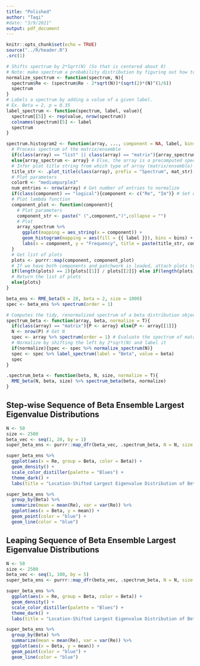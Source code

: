 ```yaml
---
title: "Polished"
author: "Taqi"
#date: "3/9/2021"
output: pdf_document
---
```


```r
knitr::opts_chunk$set(echo = TRUE)
source("../R/header.R")
.src(1)
```

```r
# Shifts spectrum by 2*Sqrt(N) (So that is centered about 0)
# Note: make spectrum a probability distribution by figuring out how to stat count normalize by entries
normalize_spectrum <- function(spectrum, N){
  spectrum$Re <- (spectrum$Re - 2*sqrt(N))*(sqrt(2)*(N)^(1/6))
  spectrum
} 
# Labels a spectrum by adding a value of a given label. 
# Ex. Beta = 2, p = 0.35
label_spectrum <- function(spectrum, label, value){
  spectrum[[5]] <- rep(value, nrow(spectrum))
  colnames(spectrum)[5] <- label
  spectrum
}
```

```r
spectrum.histogram2 <- function(array, ..., component = NA, label, bins = 100, mat_str = ""){
  # Process spectrum of the matrix/ensemble
  if(class(array) == "list" || class(array) == "matrix"){array_spectrum <- spectrum(array, ...)}
  else{array_spectrum <- array} # Else, the array is a precomputed spectrum (avoid computational waste for multiple visualizations)
  # Infer plot title string from which type of array (matrix/ensemble)
  title_str <- .plot_title(class(array), prefix = "Spectrum", mat_str)
  # Plot parameters
  color0 <- "mediumpurple3"
  num_entries <- nrow(array) # Get number of entries to normalize
  if(class(component) == "logical"){component <- c("Re", "Im")} # Set default to both components
  # Plot lambda function
  component_plot <- function(component){
    # Plot parameters
    component_str <- paste(" (",component,")",collapse = "")
    # Plot
    array_spectrum %>%
      ggplot(mapping = aes_string(x = component)) +
      geom_histogram(mapping = aes(fill = {{ label }}), bins = bins) +
      labs(x = component, y = "Frequency", title = paste(title_str, component_str, sep = ""))
  }
  # Get list of plots
  plots <- purrr::map(component, component_plot)
  # If we have both components and patchwork is loaded, attach plots to each other
  if(length(plots) == 2){plots[[1]] / plots[[2]]} else if(length(plots) == 1){plots[[1]]}
  # Return the list of plots
  else{plots}
}
```


```r
beta_ens <- RME_beta(N = 20, beta = 2, size = 1000)
spec <- beta_ens %>% spectrum(order = 1)
```

```r
# Computes the tidy, renormalized spectrum of a beta distribution object
spectrum_beta <- function(array, beta, normalize = T){
  if(class(array) == "matrix"){P <- array} else{P <- array[[1]]} 
  N <- nrow(P) # Get N
  spec <- array %>% spectrum(order = 1) # Evaluate the spectrum of matrix (ensemble)
  # Normalize by shifting the left by 2*sqrt(N) and label it
  if(normalize){spec <- spec %>% normalize_spectrum(N)}
  spec <- spec %>% label_spectrum(label = "Beta", value = beta)
  spec
}
```

```r
.spectrum_beta <- function(beta, N, size, normalize = T){
  RME_beta(N, beta, size) %>% spectrum_beta(beta, normalize)
}
```

## Step-wise Sequence of Beta Ensemble Largest Eigenvalue Distributions 

```r
N <- 50
size <- 2500
beta_vec <- seq(1, 20, by = 1)
super_beta_ens <- purrr::map_dfr(beta_vec, .spectrum_beta, N = N, size = size)
```

```r
super_beta_ens %>% 
  ggplot(aes(x = Re, group = Beta, color = Beta)) +
  geom_density() +
  scale_color_distiller(palette = "Blues") +
  theme_dark() +
  labs(title = "Location-Shifted Largest Eigenvalue Distribution of Beta Ensembles")
```

```r
super_beta_ens %>%
  group_by(Beta) %>%
  summarize(mean = mean(Re), var = var(Re)) %>%
  ggplot(aes(x = Beta, y = mean)) +
  geom_point(color = "blue") +
  geom_line(color = "blue")
```


## Leaping Sequence of Beta Ensemble Largest Eigenvalue Distributions 

```r
N <- 50
size <- 2500
beta_vec <- seq(1, 100, by = 5)
super_beta_ens <- purrr::map_dfr(beta_vec, .spectrum_beta, N = N, size = size)
```

```r
super_beta_ens %>% 
  ggplot(aes(x = Re, group = Beta, color = Beta)) +
  geom_density() +
  scale_color_distiller(palette = "Blues") +
  theme_dark() +
  labs(title = "Location-Shifted Largest Eigenvalue Distribution of Beta Ensembles")
```

```r
super_beta_ens %>%
  group_by(Beta) %>%
  summarize(mean = mean(Re), var = var(Re)) %>%
  ggplot(aes(x = Beta, y = mean)) +
  geom_point(color = "blue") +
  geom_line(color = "blue")
```


\newpage


